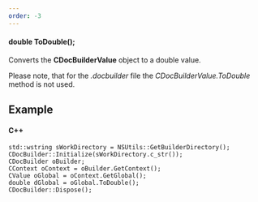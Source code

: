 ```yaml
---
order: -3
---
```

#### double ToDouble();

Converts the **CDocBuilderValue** object to a double value.

Please note, that for the *.docbuilder* file the *CDocBuilderValue.ToDouble* method is not used.

## Example

#### C++

```
std::wstring sWorkDirectory = NSUtils::GetBuilderDirectory();
CDocBuilder::Initialize(sWorkDirectory.c_str());
CDocBuilder oBuilder;
CContext oContext = oBuilder.GetContext();
CValue oGlobal = oContext.GetGlobal();
double dGlobal = oGlobal.ToDouble();
CDocBuilder::Dispose();
```
